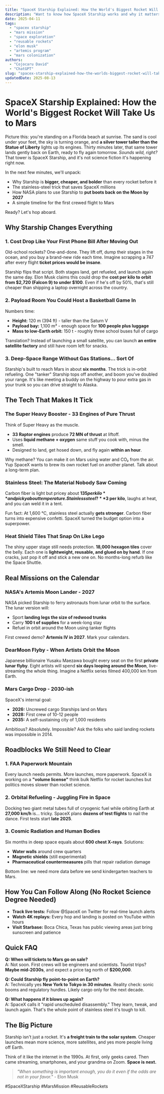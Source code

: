 ```yaml
---
title: "SpaceX Starship Explained: How the World's Biggest Rocket Will Take Us to Mars"
description: "Want to know how SpaceX Starship works and why it matters? We break down the tech, timeline, and real impact on Mars colonization in plain English."
date: 2025-04-11
tags:
  - "spacex starship"
  - "mars mission"
  - "space exploration"
  - "reusable rockets"
  - "elon musk"
  - "artemis program"
  - "mars colonization"
authors:
  - "Cojocaru David"
  - "ChatGPT"
slug: "spacex-starship-explained-how-the-worlds-biggest-rocket-will-take-us-to-mars"
updatedDate: 2025-08-13
---
```


# SpaceX Starship Explained: How the World's Biggest Rocket Will Take Us to Mars

Picture this: you're standing on a Florida beach at sunrise. The sand is cool under your feet, the sky is turning orange, and **a silver tower taller than the Statue of Liberty** lights up its engines. Thirty minutes later, that same tower lands gently back on Earth, ready to fly again tomorrow. *Sounds wild, right?* That tower is SpaceX Starship, and it's not science fiction it's happening right now.

In the next few minutes, we'll unpack:

- Why Starship is **bigger, cheaper, and bolder** than every rocket before it  
- The stainless-steel trick that saves SpaceX millions  
- How NASA plans to use Starship to **put boots back on the Moon by 2027**  
- A simple timeline for the first crewed flight to Mars  

Ready? Let's hop aboard.

## Why Starship Changes Everything

### 1. Cost Drop Like Your First Phone Bill After Moving Out

Old-school rockets? One-and-done. They lift off, dump their stages in the ocean, and you buy a brand-new ride each time. Imagine scrapping a 747 after every flight **ticket prices would be insane**.

Starship flips that script. Both stages land, get refueled, and launch again the same day. Elon Musk claims this could drop the **cost per kilo to orbit from $2,720 (Falcon 9) to under $100**. Even if he's off by 50%, that's still cheaper than shipping a laptop overnight across the country.

### 2. Payload Room You Could Host a Basketball Game In

Numbers time:  
- **Height:** 120 m (394 ft) - taller than the Saturn V  
- **Payload bay:** 1,100 m³ - enough space for **100 people plus luggage**  
- **Mass to low-Earth orbit:** 150 t - roughly three school buses full of cargo  

Translation? Instead of launching a small satellite, you can launch **an entire satellite factory** and still have room left for snacks.

### 3. Deep-Space Range Without Gas Stations… Sort Of

Starship's built to reach Mars in about **six months**. The trick is in-orbit refueling. One "tanker" Starship tops off another, and boom you've doubled your range. It's like meeting a buddy on the highway to pour extra gas in your trunk so you can drive straight to Alaska.

## The Tech That Makes It Tick

### The Super Heavy Booster - 33 Engines of Pure Thrust

Think of Super Heavy as the muscle.  
- **33 Raptor engines** produce **72 MN of thrust** at liftoff.  
- Uses **liquid methane + oxygen** same stuff you cook with, minus the smell.  
- Designed to land, get hosed down, and fly again **within an hour**.

Why methane? You can make it on Mars using water and CO₂ from the air. Yup SpaceX wants to brew its own rocket fuel on another planet. Talk about a long-term plan.

### Stainless Steel: The Material Nobody Saw Coming

Carbon fiber is light but pricey about **$135 per kilo** and picky about temperature. Stainless steel? **$3 per kilo**, laughs at heat, and you can weld it in a tent.  

Fun fact: At 1,600 °C, stainless steel actually **gets stronger**. Carbon fiber turns into expensive confetti. SpaceX turned the budget option into a superpower.

### Heat Shield Tiles That Snap On Like Lego

The shiny upper stage still needs protection. **18,000 hexagon tiles** cover the belly. Each one is **lightweight, reusable, and glued on by hand**. If one cracks, just pop it off and stick a new one on. No months-long refurb like the Space Shuttle.

## Real Missions on the Calendar

### NASA's Artemis Moon Lander - 2027

NASA picked Starship to ferry astronauts from lunar orbit to the surface. The lunar version will:

- Sport **landing legs the size of redwood trunks**  
- Carry **100 t of supplies** for a week-long stay  
- Refuel in orbit around the Moon using tanker flights  

First crewed demo? **Artemis IV in 2027**. Mark your calendars.

### DearMoon Flyby - When Artists Orbit the Moon

Japanese billionaire Yusaku Maezawa bought every seat on the first **private lunar flyby**. Eight artists will spend **six days looping around the Moon**, live-streaming the whole thing. Imagine a Netflix series filmed 400,000 km from Earth.

### Mars Cargo Drop - 2030-ish

SpaceX's internal goal:  
- **2026:** Uncrewed cargo Starships land on Mars  
- **2028:** First crew of 10-12 people  
- **2035:** A self-sustaining city of 1,000 residents  

Ambitious? Absolutely. Impossible? Ask the folks who said landing rockets was impossible in 2014.

## Roadblocks We Still Need to Clear

### 1. FAA Paperwork Mountain

Every launch needs permits. More launches, more paperwork. SpaceX is working on a **"volume license"** think bulk Netflix for rocket launches but politics moves slower than rocket science.

### 2. Orbital Refueling - Juggling Fire in Space

Docking two giant metal tubes full of cryogenic fuel while orbiting Earth at **27,000 km/h** is… tricky. SpaceX plans **dozens of test flights** to nail the dance. First tests start **late 2025**.

### 3. Cosmic Radiation and Human Bodies

Six months in deep space equals about **600 chest X-rays**. Solutions:

- **Water walls** around crew quarters  
- **Magnetic shields** (still experimental)  
- **Pharmaceutical countermeasures** pills that repair radiation damage  

Bottom line: we need more data before we send kindergarten teachers to Mars.

## How You Can Follow Along (No Rocket Science Degree Needed)

- **Track live tests:** Follow @SpaceX on Twitter for real-time launch alerts  
- **Watch 4K replays:** Every hop and landing is posted on YouTube within hours  
- **Visit Starbase:** Boca Chica, Texas has public viewing areas just bring sunscreen and patience  

## Quick FAQ

**Q: When will tickets to Mars go on sale?**  
A: Not soon. First crews will be engineers and scientists. Tourist trips? **Maybe mid-2030s**, and expect a price tag north of **$200,000**.

**Q: Could Starship fly point-to-point on Earth?**  
A: Technically yes **New York to Tokyo in 30 minutes**. Reality check: sonic booms and regulatory hurdles. Likely cargo only for the next decade.

**Q: What happens if it blows up again?**  
A: SpaceX calls it "rapid unscheduled disassembly." They learn, tweak, and launch again. That's the whole point of stainless steel it's tough to kill.

## The Big Picture

Starship isn't just a rocket. It's **a freight train to the solar system**. Cheaper launches mean more science, more satellites, and yes more people living off Earth.  

Think of it like the internet in the 1990s. At first, only geeks cared. Then came streaming, smartphones, and your grandma on Zoom. **Space is next.**

> _"When something is important enough, you do it even if the odds are not in your favor."_ - Elon Musk

#SpaceXStarship #MarsMission #ReusableRockets
